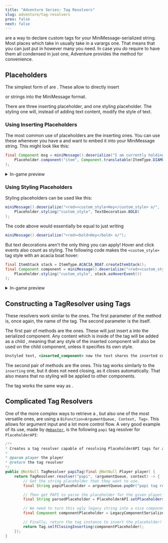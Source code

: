 ```yaml
---
title: "Adventure Series: Tag Resolvers"
slug: adventure/tag-resolvers
prev: false
next: false
---
```




<JavaDocs id="TagResolver" name="TagResolvers" /> are a way to declare custom
tags for your MiniMessage-serialized string. Most places which take in
<JavaDocs id="TagResolver" name="TagResolvers" /> usually take in a varargs one.
That means that you can just put in however many you need. In case you *do*
require to have them all condensed in just one, Adventure provides the
<JavaDocs
  id="TagResolver"
  method="resolver(net.kyori.adventure.text.minimessage.tag.resolver.TagResolver...)"
  name="TagResolver.resolver(TagResolver...)"
/>
method for convenience.

## Placeholders

The simplest form of <JavaDocs id="TagResolver" name="TagResolvers"/> are <JavaDocs id="Placeholder" name="Placeholders"/>. These allow to directly insert

<JavaDocs id="Component" name="Components" /> or strings into the MiniMessage
format.

There are three inserting placeholder, and one styling placeholder. The styling one will, instead of adding text content, modify the style of text.

### Using Inserting Placeholders

The most common use of placeholders are the inserting ones. You can use these whenever you have a <JavaDocs id="Component"/> and want to embed it into your MiniMessage string.
This might look like this:

```java showLineNumbers=false
final Component msg = miniMessage().deserialize("I am currently holding a <aqua><item></aqua>!",
    Placeholder.component("item", Component.translatable(ItemType.DIAMOND_PICKAXE))
);
```

<details>
  <summary>In-game preview</summary>
  <img src={InsertingPlaceholder.src} />
</details>

### Using Styling Placeholders

Styling placeholders can be used like this:

```java showLineNumbers=false
miniMessage().deserialize("<red><custom_style>Hey</custom_style> o/",
    Placeholder.styling("custom_style", TextDecoration.BOLD)
);
```

The code above would essentially be equal to just writing

```java showLineNumbers=false
miniMessage().deserialize("<red><bold>Hey</bold> o/");
```

But text decorations aren't the only thing you can apply! Hover and click events also count as styling. The following code makes the `<custom_style>` tag style with an acacia boat hover:

```java showLineNumbers=false
final ItemStack stack = ItemType.ACACIA_BOAT.createItemStack();
final Component component = miniMessage().deserialize("<red><custom_style>Hey o/",
    Placeholder.styling("custom_style", stack.asHoverEvent())
);
```

<details>
  <summary>In-game preview</summary>
  <img src={HoverStyle.src} />
</details>

## Constructing a TagResolver using Tags

These resolvers work similar to the <JavaDocs id="Placeholder"/> ones. The first parameter of the <JavaDocs id="TagResolver"
method="resolver(java.lang.String,net.kyori.adventure.text.minimessage.tag.Tag)" name="resolver(String, Tag)"/>
method is, once again, the name of the tag. The second parameter is the <JavaDocs id="Tag"/> itself.

The first pair of methods are the <JavaDocs id="Tag" method="inserting(net.kyori.adventure.text.Component)" name="inserting"/> ones. These will just insert a <JavaDocs id="Component"/>
into the serialized component. Any content which is inside of the tag will be added as a child <JavaDocs id="Component"/>, meaning that any style of the inserted component
will also be used on the child component, unless it specifies its own style.

```xml showLineNumbers=false
Unstyled text, <inserted_component> now the text shares the inserted component's style</inserted_component> and now it doesn't.
```

The second pair of methods are the <JavaDocs id="Tag" method="selfClosingInserting(net.kyori.adventure.text.Component)" name="selfClosingInserting"/> ones. This tag works similarly to the
`inserting` one, but it does not need closing, as it closes automatically. That also means that no styling will be applied to other components.

The <JavaDocs id="Tag" method="styling(net.kyori.adventure.text.format.StyleBuilderApplicable...)" name="styling"/> tag works the same way as <JavaDocs
  id="Placeholder"
  method="styling(java.lang.String,net.kyori.adventure.text.format.StyleBuilderApplicable...)"
  name="Placeholder.styling(...)"
/>.

## Complicated Tag Resolvers

One of the more complex ways to retrieve a <JavaDocs id="TagResolver"/>, but also one of the most versatile ones, are using a `BiFunction<ArgumentQueue, Context, Tag>`. This allows for
argument input and a lot more control flow. A very good example of its use, made by [`@mbaxter`](https://github.com/mbax), is the following `papi` tag resolver for `PlaceholderAPI`:

```java
/**
* Creates a tag resolver capable of resolving PlaceholderAPI tags for a given player.
*
* @param player the player
* @return the tag resolver
*/
public @NotNull TagResolver papiTag(final @NotNull Player player) {
    return TagResolver.resolver("papi", (argumentQueue, context) -> {
        // Get the string placeholder that they want to use.
        final String papiPlaceholder = argumentQueue.popOr("papi tag requires an argument").value();

        // Then get PAPI to parse the placeholder for the given player.
        final String parsedPlaceholder = PlaceholderAPI.setPlaceholders(player, '%' + papiPlaceholder + '%');

        // We need to turn this ugly legacy string into a nice component.
        final Component componentPlaceholder = LegacyComponentSerializer.legacySection().deserialize(parsedPlaceholder);

        // Finally, return the tag instance to insert the placeholder!
        return Tag.selfClosingInserting(componentPlaceholder);
    });
}
```
